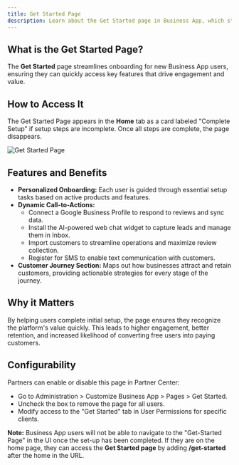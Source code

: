 ```yaml
---
title: Get Started Page
description: Learn about the Get Started page in Business App, which streamlines onboarding for new users by guiding them through essential setup tasks
---
```


## What is the Get Started Page?

The **Get Started** page streamlines onboarding for new Business App users, ensuring they can quickly access key features that drive engagement and value.

## How to Access It

The Get Started Page appears in the **Home** tab as a card labeled "Complete Setup" if setup steps are incomplete. Once all steps are complete, the page disappears.

![Get Started Page](./img/business-app/get-started/get-started-page.png)

## Features and Benefits

- **Personalized Onboarding:** Each user is guided through essential setup tasks based on active products and features.
- **Dynamic Call-to-Actions:**
  - Connect a Google Business Profile to respond to reviews and sync data.
  - Install the AI-powered web chat widget to capture leads and manage them in Inbox.
  - Import customers to streamline operations and maximize review collection.
  - Register for SMS to enable text communication with customers.
- **Customer Journey Section:** Maps out how businesses attract and retain customers, providing actionable strategies for every stage of the journey.

## Why it Matters

By helping users complete initial setup, the page ensures they recognize the platform's value quickly. This leads to higher engagement, better retention, and increased likelihood of converting free users into paying customers.

## Configurability

Partners can enable or disable this page in Partner Center:
- Go to Administration > Customize Business App > Pages > Get Started.
- Uncheck the box to remove the page for all users.
- Modify access to the "Get Started" tab in User Permissions for specific clients.

**Note:** Business App users will not be able to navigate to the "Get-Started Page" in the UI once the set-up has been completed. If they are on the home page, they can access the **Get Started page** by adding **/get-started** after the home in the URL.